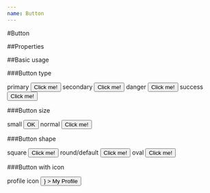 ```yaml
---
name: Button
---
```



#Button

##Properties

<PropsTable of={Button} />

##Basic usage

###Button type

<Playground>
  <label
    htmlFor="primaryType"
    style={{display: 'block', marginTop: 10}}
  >
    primary
  </label>
  <Button
    name="primaryType"
  >
    Click me!
  </Button>
  <label
    htmlFor="secondaryType"
    style={{display: 'block', marginTop: 10}}
  >
    secondary
  </label>
  <Button
    type="secondary"
    name="secondaryType"
  >
    Click me!
  </Button>
  <label
    htmlFor="dangerType"
    style={{display: 'block', marginTop: 10}}
  >
    danger
  </label>
  <Button
    type="danger"
    name="dangerType"
  >
    Click me!
  </Button>
  <label
    htmlFor="successType"
    style={{display: 'block', marginTop: 10}}
  >
    success
  </label>
  <Button
    type="success"
    name="successType"
  >
    Click me!
  </Button>
</Playground>

###Button size

<Playground>
  <label
    htmlFor="smallSize"
    style={{display: 'block', marginTop: 10}}
  >
    small
  </label>
  <Button 
    name="smallSize"
    size="small"
  >
    OK
  </Button>
  <label 
    htmlFor="defaultSize"
    style={{display: 'block', marginTop: 10}}
  >
    normal
  </label>
  <Button 
    name="defaultSize"
  >
    Click me!
  </Button>
</Playground>

###Button shape

<Playground>
  <label
    htmlFor="squareShape"
    style={{display: 'block', marginTop: 10}}
  >
    square
  </label>
  <Button
    shape="square"
    name="squareShape"
  >
    Click me!
  </Button>
  <label
    htmlFor="roundShape"
    style={{display: 'block', marginTop: 10}}
  >
    round/default
  </label>
  <Button
    name="roundShape"
  >
    Click me!
  </Button>
  <label
    htmlFor="ovalShape"
    style={{display: 'block', marginTop: 10}}
  >
    oval
  </label>
  <Button 
    shape="oval"
    name="ovalShape"
  >
    Click me!
  </Button>
</Playground>

###Button with icon

<Playground>
  <label
    htmlFor="profileIcon"
    style={{display: 'block', marginTop: 10}}
  >
    profile icon
  </label>
  <Button
    name="profileIcon"
    icon={<icons.ProfileLight />}
  >
    My Profile
  </Button>
</Playground>

